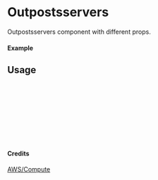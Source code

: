 
<Meta of={Outpostsservers} title="AWS/Compute/Outpostsservers" />

# Outpostsservers

Outpostsservers component with different props.

#### Example

<Canvas of={Outpostsservers.Primary} />

## Usage

```ts
import { Outpostsservers } from "yadl-ui";

const Example = () => {
  return (
      <Outpostsservers />
  );
};

export default Example;
```

#### Credits
[AWS/Compute](https://aws-icons.com/)
